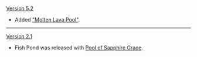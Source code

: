{{Change History/Header}}
[[Version 5.2]]
* Added [["Molten Lava Pool"]].
----
[[Version 2.1]]
* Fish Pond was released with [[Pool of Sapphire Grace]].